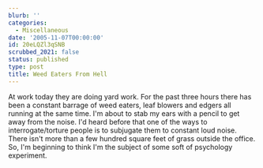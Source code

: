 ```yaml
---
blurb: ''
categories:
  - Miscellaneous
date: '2005-11-07T00:00:00'
id: 20eLQZl3qSNB
scrubbed_2021: false
status: published
type: post
title: Weed Eaters From Hell
---
```


At work today they are doing yard work. For the past three hours
there has been a constant barrage of weed eaters, leaf blowers and
edgers all running at the same time. I'm about to stab my ears with
a pencil to get away from the noise. I'd heard before that one of
the ways to interrogate/torture people is to subjugate them to
constant loud noise. There isn't more than a few hundred square
feet of grass outside the office. So, I'm beginning to think I'm
the subject of some soft of psychology experiment.
